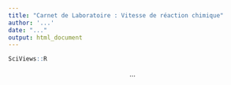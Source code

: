 ```yaml
---
title: "Carnet de Laboratoire : Vitesse de réaction chimique"
author: '...'
date: "..."
output: html_document
---
```


```r
SciViews::R
```

<!-- Courte introduction sur l'équation de Michaelis-Menten. -->

<!-- Equation --> 

$$ ... $$

<!-- Importation des données. -->

```r

```

<!-- Description des données. -->

```r

```

<!-- Modélisation et description des différentes étapes. -->

```r

```

<!-- Conclusion et équation paramétrée. --> 


